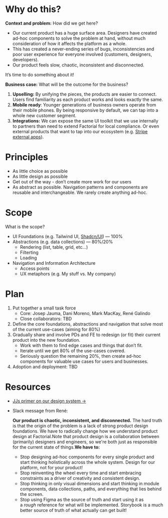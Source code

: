 # Why do this?

**Context and problem:** How did we get here?

- Our current product has a huge surface area. Designers have created ad-hoc components to solve the problem at hand, without much consideration of how it affects the platform as a whole.
- This has created a never-ending series of bugs, inconsistencies and poor user experience for everyone involved (customers, designers, developers).
- Our product feels slow, chaotic, inconsistent and disconnected.

It’s time to do something about it!

**Business case:** What will be the outcome for the business?

1. **Upselling:** By unifying the pieces, the products are easier to connect. Users find familiarity as each product works and looks exactly the same.
2. **Mobile ready**: Younger generations of business owners operate from their mobile phones. By being responsive by default, we can tap into a whole new customer segment.
3. **Integrations:** We can expose the same UI toolkit that we use internally to partners than need to extend Factorial for local compliance. Or even external products that want to tap into our ecosystem (e.g. [Stripe external apps](https://docs.stripe.com/stripe-apps/design?locale=es-ES)).

# Principles

- As little choice as possible
- As little design as possible
- Get out of the way - don’t create more work for our users
- As abstract as possible. Navigation patterns and components are reusable and interchangeable. We rarely create anything ad-hoc.

# Scope

What is the scope? 

- UI Foundations (e.g. Tailwind UI, [Shadcn/UI](https://ui.shadcn.com/)) — 100%
- Abstractions (e.g. data collections) — 80%/20%
    - Rendering (list, table, grid, etc…)
    - Filterting
    - Loading
- Navigation and Information Architecture
    - Access points
    - UX metaphors (e.g. My stuff vs. My company)

# Plan

1. Put together a small task force
    - Core: Josep Jauma, Dani Moreno, Mark MacKay, René Galindo
    - Close collaborators: TBD
2. Define the core foundations, abstractions and navigation that solve most of the current use-cases (aiming for 80%)
3. Gradually share and involve PDs and FE to redesign (or fit) their current product into the new foundation.
    - Work with them to find edge cases and things that don’t fit.
    - Iterate until we get 80% of the use-cases covered.
    - Seriously question the remaining 20%, then create ad-hoc components for valuable use cases for users and businesses.
4. Adoption and deployment: TBD

# Resources

- [JJs primer on our design system →](https://factorialteam.slack.com/archives/C03RA7K1XNU/p1710840973202519)
- Slack message from René:
    
    **Our product is chaotic, inconsistent, and disconnected.** The hard truth is that the origin of the problem is a lack of strong product design foundations. We have to radically change how we understand product design at Factorial.Note that product design is a collaboration between (primarily) designers and engineers, so we're both just as responsible for the current state of things.**We have to:**
    
    - Stop designing ad-hoc components for every single product and start thinking holistically across the whole system. Design for our platform, not for your product!
    - Stop reinventing the wheel every time and start embracing constraints as a driver of creativity and consistent design.
    - Stop thinking in only visual dimensions and start thinking in module components, data collections, paths, and everything that lies behind the screen.
    - Stop using Figma as the source of truth and start using it as a *rough* reference for what will be implemented. Storybook is a much better source of truth of what actually can get built!